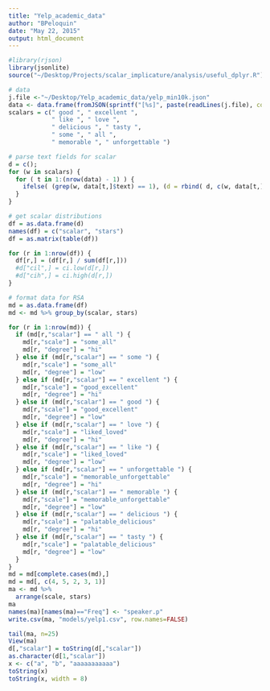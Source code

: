 ```yaml
---
title: "Yelp_academic_data"
author: "BPeloquin"
date: "May 22, 2015"
output: html_document
---
```



```r
#library(rjson)
library(jsonlite)
source("~/Desktop/Projects/scalar_implicature/analysis/useful_dplyr.R")

# data
j.file <-"~/Desktop/Yelp_academic_data/yelp_min10k.json"
data <- data.frame(fromJSON(sprintf("[%s]", paste(readLines(j.file), collapse=","))))
scalars = c(" good ", " excellent ",
            " like ", " love ",
            " delicious ", " tasty ",
            " some ", " all ",
            " memorable ", " unforgettable ")

# parse text fields for scalar
d = c();
for (w in scalars) {
  for ( t in 1:(nrow(data) - 1) ) {
    ifelse( (grep(w, data[t,]$text) == 1), (d = rbind( d, c(w, data[t,]$stars))), )
  }
}

# get scalar distributions
df = as.data.frame(d)
names(df) = c("scalar", "stars")
df = as.matrix(table(df))

for (r in 1:nrow(df)) {
  df[r,] = (df[r,] / sum(df[r,]))
  #d["cil",] = ci.low(d[r,])
  #d["cih",] = ci.high(d[r,])
}

# format data for RSA
md = as.data.frame(df)
md <- md %>% group_by(scalar, stars)

for (r in 1:nrow(md)) {
  if (md[r,"scalar"] == " all ") {
    md[r,"scale"] = "some_all"
    md[r, "degree"] = "hi"
  } else if (md[r,"scalar"] == " some ") {
    md[r,"scale"] = "some_all"
    md[r, "degree"] = "low"
  } else if (md[r,"scalar"] == " excellent ") {
    md[r,"scale"] = "good_excellent"
    md[r, "degree"] = "hi"
  } else if (md[r,"scalar"] == " good ") {
    md[r,"scale"] = "good_excellent"
    md[r, "degree"] = "low"
  } else if (md[r,"scalar"] == " love ") {
    md[r,"scale"] = "liked_loved"
    md[r, "degree"] = "hi"
  } else if (md[r,"scalar"] == " like ") {
    md[r,"scale"] = "liked_loved"
    md[r, "degree"] = "low"
  } else if (md[r,"scalar"] == " unforgettable ") {
    md[r,"scale"] = "memorable_unforgettable"
    md[r, "degree"] = "hi"
  } else if (md[r,"scalar"] == " memorable ") {
    md[r,"scale"] = "memorable_unforgettable"
    md[r, "degree"] = "low"
  } else if (md[r,"scalar"] == " delicious ") {
    md[r,"scale"] = "palatable_delicious"
    md[r, "degree"] = "hi"
  } else if (md[r,"scalar"] == " tasty ") {
    md[r,"scale"] = "palatable_delicious"
    md[r, "degree"] = "low"
  }
}
md = md[complete.cases(md),]
md = md[, c(4, 5, 2, 3, 1)]
ma <- md %>%
  arrange(scale, stars)
ma
names(ma)[names(ma)=="Freq"] <- "speaker.p"
write.csv(ma, "models/yelp1.csv", row.names=FALSE)

tail(ma, n=25)
View(ma)
d[,"scalar"] = toString(d[,"scalar"])
as.character(d[1,"scalar"])
x <- c("a", "b", "aaaaaaaaaaa")
toString(x)
toString(x, width = 8)

```